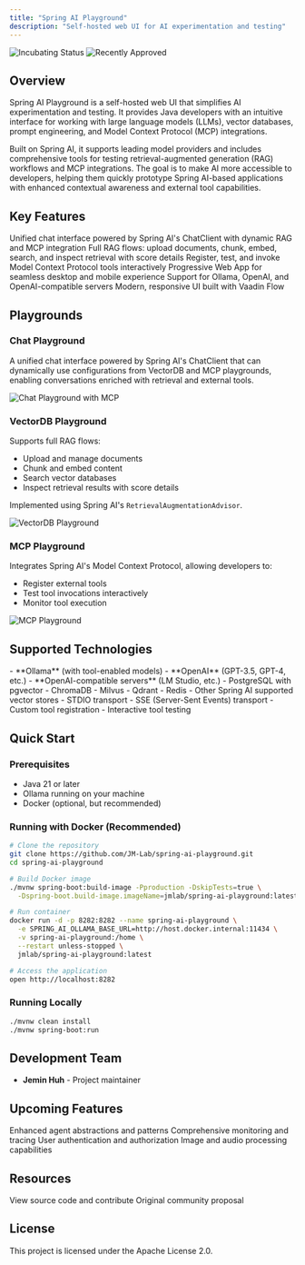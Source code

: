 ```yaml
---
title: "Spring AI Playground"
description: "Self-hosted web UI for AI experimentation and testing"
---
```


<img
  src="https://img.shields.io/badge/Status-Incubating-blue"
  alt="Incubating Status"
/>
<img
  src="https://img.shields.io/badge/Recently_Approved-✓-green"
  alt="Recently Approved"
/>

## Overview

Spring AI Playground is a self-hosted web UI that simplifies AI experimentation and testing. It provides Java developers with an intuitive interface for working with large language models (LLMs), vector databases, prompt engineering, and Model Context Protocol (MCP) integrations.

Built on Spring AI, it supports leading model providers and includes comprehensive tools for testing retrieval-augmented generation (RAG) workflows and MCP integrations. The goal is to make AI more accessible to developers, helping them quickly prototype Spring AI-based applications with enhanced contextual awareness and external tool capabilities.

## Key Features

<CardGroup cols={3}>
  <Card title="Chat Playground" icon="comments">
    Unified chat interface powered by Spring AI's ChatClient with dynamic RAG and MCP integration
  </Card>
  <Card title="VectorDB Playground" icon="database">
    Full RAG flows: upload documents, chunk, embed, search, and inspect retrieval with score details
  </Card>
  <Card title="MCP Playground" icon="plug">
    Register, test, and invoke Model Context Protocol tools interactively
  </Card>
  <Card title="PWA Support" icon="mobile">
    Progressive Web App for seamless desktop and mobile experience
  </Card>
  <Card title="Multi-Provider" icon="wand-magic-sparkles">
    Support for Ollama, OpenAI, and OpenAI-compatible servers
  </Card>
  <Card title="Vaadin UI" icon="window">
    Modern, responsive UI built with Vaadin Flow
  </Card>
</CardGroup>

## Playgrounds

### Chat Playground

A unified chat interface powered by Spring AI's ChatClient that can dynamically use configurations from VectorDB and MCP playgrounds, enabling conversations enriched with retrieval and external tools.

<img src="/images/projects/spring-ai-playground-chat-mcp.gif" alt="Chat Playground with MCP" />

### VectorDB Playground

Supports full RAG flows:
- Upload and manage documents
- Chunk and embed content
- Search vector databases
- Inspect retrieval results with score details

Implemented using Spring AI's `RetrievalAugmentationAdvisor`.

<img src="/images/projects/spring-ai-playground-vectordb.gif" alt="VectorDB Playground" />

### MCP Playground

Integrates Spring AI's Model Context Protocol, allowing developers to:
- Register external tools
- Test tool invocations interactively
- Monitor tool execution

<img src="/images/projects/spring-ai-playground-mcp.png" alt="MCP Playground" />

## Supported Technologies

<AccordionGroup>
  <Accordion title="AI Model Providers">
    - **Ollama** (with tool-enabled models)
    - **OpenAI** (GPT-3.5, GPT-4, etc.)
    - **OpenAI-compatible servers** (LM Studio, etc.)
  </Accordion>

  <Accordion title="Vector Databases">
    - PostgreSQL with pgvector
    - ChromaDB
    - Milvus
    - Qdrant
    - Redis
    - Other Spring AI supported vector stores
  </Accordion>

  <Accordion title="MCP Support">
    - STDIO transport
    - SSE (Server-Sent Events) transport
    - Custom tool registration
    - Interactive tool testing
  </Accordion>
</AccordionGroup>

## Quick Start

### Prerequisites

- Java 21 or later
- Ollama running on your machine
- Docker (optional, but recommended)

### Running with Docker (Recommended)

```bash
# Clone the repository
git clone https://github.com/JM-Lab/spring-ai-playground.git
cd spring-ai-playground

# Build Docker image
./mvnw spring-boot:build-image -Pproduction -DskipTests=true \
  -Dspring-boot.build-image.imageName=jmlab/spring-ai-playground:latest

# Run container
docker run -d -p 8282:8282 --name spring-ai-playground \
  -e SPRING_AI_OLLAMA_BASE_URL=http://host.docker.internal:11434 \
  -v spring-ai-playground:/home \
  --restart unless-stopped \
  jmlab/spring-ai-playground:latest

# Access the application
open http://localhost:8282
```

### Running Locally

```bash
./mvnw clean install
./mvnw spring-boot:run
```

## Development Team

- **Jemin Huh** - Project maintainer

## Upcoming Features

<Steps>
  <Step title="Spring AI Agent">
    Enhanced agent abstractions and patterns
  </Step>
  <Step title="Observability">
    Comprehensive monitoring and tracing
  </Step>
  <Step title="Authentication">
    User authentication and authorization
  </Step>
  <Step title="Multimodal Support">
    Image and audio processing capabilities
  </Step>
</Steps>

## Resources

<CardGroup cols={2}>
  <Card
    title="GitHub Repository"
    icon="github"
    href="https://github.com/JM-Lab/spring-ai-playground"
  >
    View source code and contribute
  </Card>
  <Card
    title="Project Proposal"
    icon="file-lines"
    href="https://github.com/spring-ai-community/community/issues/14"
  >
    Original community proposal
  </Card>
</CardGroup>

## License

This project is licensed under the Apache License 2.0.
